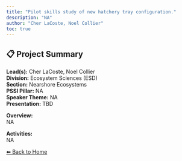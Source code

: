 ```yaml
---
title: "Pilot skills study of new hatchery tray configuration."
description: "NA"
author: "Cher LaCoste, Noel Collier"
toc: true
---
```


## 📋 Project Summary

**Lead(s):** Cher LaCoste, Noel Collier  
**Division:** Ecosystem Sciences (ESD)  
**Section:** Nearshore Ecosystems  
**PSSI Pillar:** NA  
**Speaker Theme:** NA  
**Presentation:** TBD  

**Overview:**  
NA   

**Activities:**  
NA

[⬅ Back to Home](../index.qmd)
